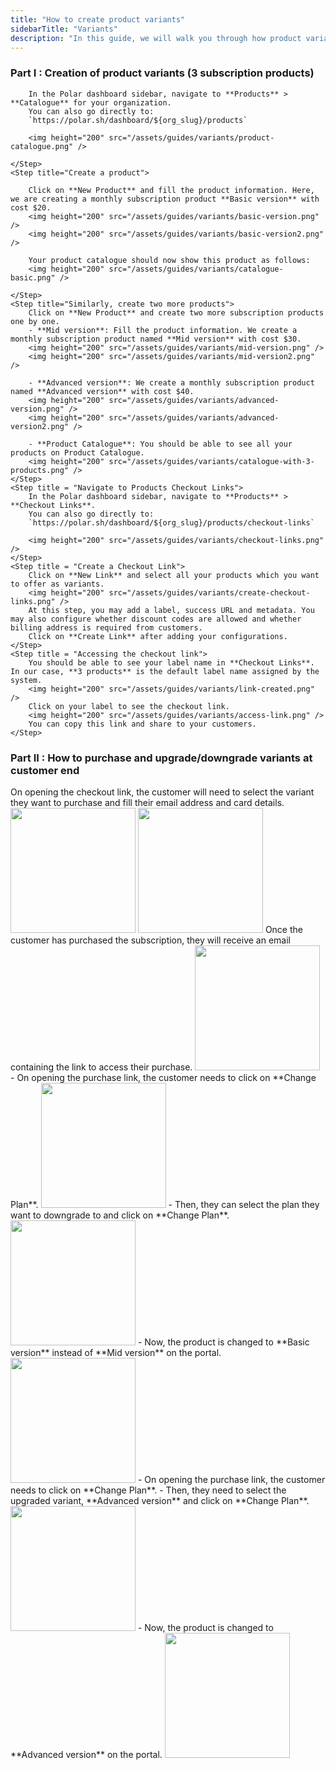 ```yaml
---
title: "How to create product variants"
sidebarTitle: "Variants"
description: "In this guide, we will walk you through how product variants are actually multiple products, showing step-by-step creation of three subscription plans and how customers can easily upgrade or downgrade in the portal."
---
```


### Part I : Creation of product variants (3 subscription products)
<Steps>
    <Step title="Go to Products Catalogue">

        In the Polar dashboard sidebar, navigate to **Products** > **Catalogue** for your organization.
        You can also go directly to:  
        `https://polar.sh/dashboard/${org_slug}/products`

        <img height="200" src="/assets/guides/variants/product-catalogue.png" />

    </Step>
    <Step title="Create a product">

        Click on **New Product** and fill the product information. Here, we are creating a monthly subscription product **Basic version** with cost $20.
        <img height="200" src="/assets/guides/variants/basic-version.png" />
        <img height="200" src="/assets/guides/variants/basic-version2.png" />

        Your product catalogue should now show this product as follows:  
        <img height="200" src="/assets/guides/variants/catalogue-basic.png" />

    </Step>
    <Step title="Similarly, create two more products">
        Click on **New Product** and create two more subscription products one by one.
        - **Mid version**: Fill the product information. We create a monthly subscription product named **Mid version** with cost $30.
        <img height="200" src="/assets/guides/variants/mid-version.png" />
        <img height="200" src="/assets/guides/variants/mid-version2.png" />

        - **Advanced version**: We create a monthly subscription product named **Advanced version** with cost $40.
        <img height="200" src="/assets/guides/variants/advanced-version.png" />
        <img height="200" src="/assets/guides/variants/advanced-version2.png" />
        
        - **Product Catalogue**: You should be able to see all your products on Product Catalogue.
        <img height="200" src="/assets/guides/variants/catalogue-with-3-products.png" />
    </Step>
    <Step title = "Navigate to Products Checkout Links">
        In the Polar dashboard sidebar, navigate to **Products** > **Checkout Links**.
        You can also go directly to:  
        `https://polar.sh/dashboard/${org_slug}/products/checkout-links`
        
        <img height="200" src="/assets/guides/variants/checkout-links.png" />
    </Step>
    <Step title = "Create a Checkout Link">
        Click on **New Link** and select all your products which you want to offer as variants. 
        <img height="200" src="/assets/guides/variants/create-checkout-links.png" />
        At this step, you may add a label, success URL and metadata. You may also configure whether discount codes are allowed and whether billing address is required from customers.
        Click on **Create Link** after adding your configurations.
    </Step>
    <Step title = "Accessing the checkout link">
        You should be able to see your label name in **Checkout Links**. In our case, **3 products** is the default label name assigned by the system.
        <img height="200" src="/assets/guides/variants/link-created.png" />
        Click on your label to see the checkout link.
        <img height="200" src="/assets/guides/variants/access-link.png" />
        You can copy this link and share to your customers.
    </Step>
</Steps>

### Part II : How to purchase and upgrade/downgrade variants at customer end 
<Steps>
    <Step title = "Purchasing a product">
        On opening the checkout link, the customer will need to select the variant they want to purchase and fill their email address and card details.
        <img height="200" src="/assets/guides/variants/customer-fill-details.png" />
        <img height="200" src="/assets/guides/variants/customer-fill-details-2.png" />
    </Step>
    <Step title = "Access email for upgrade/downgrade link">
        Once the customer has purchased the subscription, they will receive an email containing the link to access their purchase.
        <img height="200" src="/assets/guides/variants/customer-mail-2.png" />
    </Step>
    <Step title="Downgrading the product variant">
        - On opening the purchase link, the customer needs to click on **Change Plan**.
        <img height="200" src="/assets/guides/variants/customer-portal-1.png" />
        - Then, they can select the plan they want to downgrade to and click on **Change Plan**.
        <img height="200" src="/assets/guides/variants/customer-portal-3.png" />
        - Now, the product is changed to **Basic version** instead of **Mid version** on the portal.
         <img height="200" src="/assets/guides/variants/customer-portal-4.png" />
    </Step>
    <Step title="Upgrading the product variant">
        - On opening the purchase link, the customer needs to click on **Change Plan**.
        - Then, they need to select the upgraded variant, **Advanced version** and click on **Change Plan**.
        <img height="200" src="/assets/guides/variants/customer-portal-5.png" />
        - Now, the product is changed to **Advanced version** on the portal.
         <img height="200" src="/assets/guides/variants/customer-portal-6.png" />
    </Step>
    
</Steps>